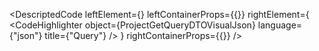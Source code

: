 
<DescriptedCode
  leftElement={<ProjectGetQueryDTODesc />}
  leftContainerProps={{}}
  rightElement={
    <CodeHighlighter
      object={ProjectGetQueryDTOVisualJson}
      language={"json"}
      title={"Query"}
    />
  }
  rightContainerProps={{}}
/>
